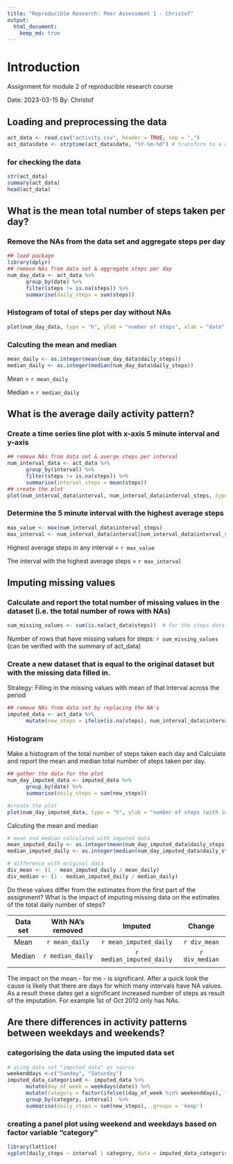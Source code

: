 ```yaml
---
title: "Reproducible Research: Peer Assessment 1 - Christof"
output: 
  html_document:
    keep_md: true
---
```

# Introduction

Assignment for module 2 of reproducible research course

Date: 2023-03-15
By: Christof

## Loading and preprocessing the data

```r
act_data <- read.csv("activity.csv", header = TRUE, sep = ",")
act_data$date <- strptime(act_data$date, "%Y-%m-%d") # transform to a date
```

### for checking the data

```r
str(act_data)
summary(act_data)
head(act_data)
```

## What is the mean total number of steps taken per day?

### Remove the NAs from the data set and aggregate steps per day

```r
## load package
library(dplyr)
## remove NAs from data set & aggregate steps per day
num_day_data <- act_data %>%
      group_by(date) %>%
      filter(steps != is.na(steps)) %>%
      summarise(daily_steps = sum(steps))
```

### Histogram of total of steps per day without NAs

```r
plot(num_day_data, type = "h", ylab = "number of steps", xlab = "date", main = "total steps by day")
```

### Calcuting the mean and median

```r
mean_daily <- as.integer(mean(num_day_data$daily_steps))
median_daily <- as.integer(median(num_day_data$daily_steps))
```

Mean = `r mean_daily`

Median = `r median_daily`

## What is the average daily activity pattern?

### Create a time series line plot with x-axis 5 minute interval and y-axis

```r
## remove NAs from data set & averge steps per interval
num_interval_data <- act_data %>%
      group_by(interval) %>%
      filter(steps != is.na(steps)) %>%
      summarise(interval_steps = mean(steps))
## create the plot
plot(num_interval_data$interval, num_interval_data$interval_steps, type = "l", xlab = "interval", ylab = "number of steps")
```

### Determine the 5 minute interval with the highest average steps

```r
max_value <- max(num_interval_data$interval_steps)
max_interval <- num_interval_data$interval[num_interval_data$interval_steps == max_value]
```

Highest average steps in any interval = `r max_value`

The interval with the highest average steps = `r max_interval`

## Imputing missing values

### Calculate and report the total number of missing values in the dataset (i.e. the total number of rows with NAs)

```r
sum_missing_values <- sum(is.na(act_data$steps))  # for the steps data
```

Number of rows that have missing values for steps: `r sum_missing_values` (can be verified with the summary of act_data)

### Create a new dataset that is equal to the original dataset but with the missing data filled in.

Strategy: Filling in the missing values with mean of that interval across the period

```r
## remove NAs from data set by replacing the NA's
imputed_data <- act_data %>%
      mutate(new_steps = ifelse(is.na(steps), num_interval_data$interval_steps[num_interval_data$interval %in% interval], steps))
```

### Histogram

Make a histogram of the total number of steps taken each day and Calculate and report the mean and median total number of steps taken per day.

```r
## gather the data for the plot
num_day_imputed_data <- imputed_data %>%
      group_by(date) %>%
      summarise(daily_steps = sum(new_steps))

#create the plot
plot(num_day_imputed_data, type = "h", ylab = "number of steps (with imputed data)", xlab = "date", main = "total steps by day")

```

Calcuting the mean and median

```r
# mean and median calculated with imputed data
mean_imputed_daily <- as.integer(mean(num_day_imputed_data$daily_steps)) 
median_imputed_daily <- as.integer(median(num_day_imputed_data$daily_steps))

# difference with original data
div_mean <- (1 - mean_imputed_daily / mean_daily)
div_median <- (1 - median_imputed_daily / median_daily)
```

Do these values differ from the estimates from the first part of the assignment? What is the impact of imputing missing data on the estimates of the total daily number of steps?

| Data set | With NA's removed |         Imputed          |     Change     |
|:--------:|:-----------------:|:------------------------:|:--------------:|
|   Mean   |  `r mean_daily`   |  `r mean_imputed_daily`  |  `r div_mean`  |
|  Median  | `r median_daily`  | `r median_imputed_daily` | `r div_median` |
|          |                   |                          |                |

The impact on the mean - for me - is significant. After a quick look the cause is likely that there are days for which many intervals have NA values. As a result these dates get a significant increased number of steps as result of the imputation. For example 1st of Oct 2012 only has NAs.

## Are there differences in activity patterns between weekdays and weekends?

### categorising the data using the imputed data set

```r
# using data set "imputed_data" as source
weekenddays <-c("Sunday", "Saturday")
imputed_data_categorised <- imputed_data %>%
      mutate(day_of_week = weekdays(date)) %>%
      mutate(category = factor(ifelse((day_of_week %in% weekenddays), "weekend", "weekday"))) %>%
      group_by(category, interval)  %>%
      summarise(daily_steps = sum(new_steps), .groups = 'keep')
```

### creating a panel plot using weekend and weekdays based on factor variable "category"

```r
library(lattice)
xyplot(daily_steps ~ interval | category, data = imputed_data_categorised, layout = c(1, 2), type = "l", xlab = "Interval", ylab = "number of steps (with imputed data)")

```
